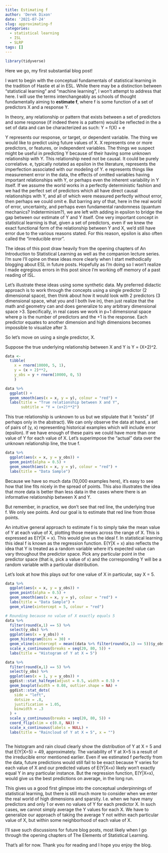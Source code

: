 ```yaml
---
title: Estimating f
author: 'Derek Dixon'
date: '2021-07-24'
slug: approximating-f
categories:
  - statistical learning
  - ISL
  - SLRP
tags: []
---
```


```r

library(tidyverse)

```

Here we go, my first substantial blog post!

I want to begin with the conceptual fundamentals of statistical learning in the tradition of Hastie et al in ESL. While there may be a distinction between "statistical learning" and "machine learning", I won't attempt to address that here. I will use the terms interchangeably as schools of thought fundamentally aiming to **estimate f**, where f is some function of a set of predictors X and a response Y.

In theory, any relationship or pattern that exists between a set of predictors and some response (if indeed there is a pattern) would be reflected in the a set of data and can be characterized as such:
Y = f(X) + e 

Y represents our response, or target, or dependent variable. The thing we would like to predict using future values of X.
X represents one or more predictors, or features, or independent variables. The things we suspect might be useful in predicting Y because of their having some unknown relationship with Y. This relationship need not be causal. It could be purely correlative. 
e, typically notated as epsilon in the literature, represents the imperfection associated with our modeling of Y. e represents things like measurement error in the data, the effects of omitted variables having important relationships with Y, or perhaps even the inherent variability in Y itself. If we assume the world works in a perfectly deterministic fashion and we had the perfect set of predictors which all have direct causal relationships with Y, and all of which were measured perfectly without error, then perhaps we could omit e. But barring any of that, here in the real world of error, uncertainty, and perhaps even fundamental randomness (quantum mechanics? Indeterminism?), we are left with adding in epsilon to bridge the gap between our estimate of Y and Y itself. One very important concept in statistical learning is that, given a set of predictors, even if we knew the exact functional form of the relationship between Y and X, we'd still have error due to the various reasons stated. For this reason, epsilon is also often called the "irreducible error".

The ideas of this post draw heavily from the opening chapters of An Introduction to Statistical Learning as well as the companion lecture series. I'm sure I'll opine on these ideas more clearly when I start methodically blogging about ESL in future posts. Hopefully as I'm doing so I won't realize I made egregious errors in this post since I'm working off memory of a past reading of ISL. 

Let's illustrate these ideas using some synthetic data. My preferred didactic approach is to work through the concepts using a single predictor (2 dimensional space), then think about how it would look with 2 predictors (3 dimensional space, what you and I both live in), then just realize that the math and geometry can and does generalize to any arbitrary dimensional space >3. Specifically, in real cases we work in p+1 dimensional space where p is the number of predictors and the +1 is the response. Each predictor equates to another dimension and high dimensions becomes impossible to visualize after 3. 

So let's move on using a single predictor, X.

Suppose the true underlying relationship between X and Y is Y = (X+2)^2. 

```r

data <- 
  tibble(
    x = rnorm(10000, 5, 1),
    y = (x + 2)**2,
    y_obs = y + rnorm(10000, 0, 5)
    )

data %>%  
  ggplot() +
  geom_smooth(aes(x = x, y = y), colour = "red") +
  labs(title = "True relationship between X and Y",
       subtitle = "Y = (x+2)**2")

```

This true relationship is unknown to us but we stipulate that it "exists" (if perhaps only in the abstract). We can only observe the data at hand, a set of pairs of (y, x) representing historical examples which will include error (epsilon). If we have enough of these pairs we could have more than one value of Y for each value of X. Let's superimpose the "actual" data over the unknown relationship line, the true f.

```r

data %>% 
  ggplot(aes(x = x, y = y_obs)) +
  geom_point(alpha = 0.5) +
  geom_smooth(aes(x = x, y = y), colour = "red") +
  labs(title = "Data Sample")

```

Because we have so much data (10,000 examples here), it's easy to see how that line fits nicely in the spread of points. This also illustrates the idea that more data is better than less data in the cases where there is an informative relationship between X and Y. 

But remember, in practice, we don't see that red line, the underlying true f. We only see points. And our goal is to estimate that red line from those points.

An intuitive general approach to estimate f is to simply take the mean value of Y at each value of X, plotting those means across the range of X. This is expressed as E(Y|X = x). This would give us the ideal f. In statistical learning this ideal f is known as the regression function. E(Y|X = x) also reflects the idea that Y is treated as a random variable where it's expected value can vary throughout the predictor space. Pick any particular point in the predictor space (that is, pick a value of x) and the corresponding Y will be a random variable with a particular distribution. 

Let's look at how this plays out for one value of X in particular, say X = 5. 

```r

data %>% 
  ggplot(aes(x = x, y = y_obs)) +
  geom_point(alpha = 0.5) +
  geom_smooth(aes(x = x, y = y), colour = "red") +
  labs(title = "Data Sample") +
  geom_vline(xintercept = 5, colour = "red")

# Rounding because no value of X exactly equals 5
data %>% 
  filter(round(x,1) == 5) %>% 
  select(y_obs) %>% 
  ggplot(aes(x = y_obs)) +
  geom_histogram(bins = 30) +
  geom_vline(xintercept = mean((data %>% filter(round(x,1) == 5))$y_obs))  +
  scale_x_continuous(breaks = seq(20, 80, 5)) +
  labs(title = "Histogram of Y at X = 5")

data %>% 
  filter(round(x,1) == 5) %>% 
  select(y_obs) %>% 
  ggplot(aes(x = 1, y = y_obs)) +
  ggdist::stat_halfeye(adjust = 0.5, width = 0.5) +
  geom_boxplot(width = 0.08, outlier.shape = NA) +
  ggdist::stat_dots(
    side = "left", 
    dotsize = .8, 
    justification = 1.05, 
    binwidth = .3
  ) +
  scale_y_continuous(breaks = seq(20, 80, 5)) +
  coord_flip(xlim = c(0.8, NA)) +
  scale_x_continuous(labels = NULL) +
  labs(title = "Raincloud of Y at X = 5", x = "")



```

The histogram and rain cloud clearly show the distribution of Y at X = 5 and that E(Y|X=5) = 49, approximately. The variability of Y at X=5 is a result of the irreducible error mentioned earlier. Even if we estimated f perfectly from the data, future predictions would still fail to be exact because Y varies for each value of X and our predicted values of E(Y|X=x) likely won't exactly equal Y in any particular instance. But the regression function, E(Y|X=x), would give us the best predictions on average, in the long run.

This gives us a good first glimpse into the conceptual underpinnings of statistical learning, but there is still much more to consider when we enter the real world of high dimensions and sparsity. I.e. when we have many predictors and only 1 or even no values of Y for each predictor X. In such cases, we cannot simply average the Y values for each X. We have to generalize our approach of taking the average Y not within each particular value of X, but within some neighborhood of each value of X. 

I'll save such discussions for future blog posts, most likely when I go through the opening chapters of The Elements of Statistical Learning.

That's all for now. Thank you for reading and I hope you enjoy the blog.